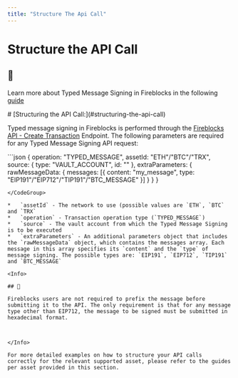 ```yaml
---
title: "Structure The Api Call"
---
```

  
  # Structure the API Call

<Info>

## 📘

Learn more about Typed Message Signing in Fireblocks in the following [guide](/docs/typed-message-signing-1)



</Info>
# [Structuring the API Call:](#structuring-the-api-call)

Typed message signing in Fireblocks is performed through the [Fireblocks API - Create Transaction](/reference/post_transactions) Endpoint. The following parameters are required for any Typed Message Signing API request:

<CodeGroup>
```json
{
  operation: "TYPED_MESSAGE",
    assetId: "ETH"/"BTC"/"TRX",
    source: {
      type: "VAULT_ACCOUNT",
      id: "<vaultAccountId>"
  },
    extraParameters: {
    rawMessageData: {
      messages: [{
        content: "my_message",
        type: "EIP191"/"EIP712"/"TIP191"/"BTC_MESSAGE"
      }]
    }
  }
}

```
</CodeGroup>

*   `assetId` - The network to use (possible values are `ETH`, `BTC` and `TRX`
*   `operation` - Transaction operation type (`TYPED_MESSAGE`)
*   `source` - The vault account from which the Typed Message Signing is to be executed
*   `extraParameters` - An additional parameters object that includes the `rawMessageData` object, which contains the messages array. Each message in this array specifies its `content` and the `type` of message signing. The possible types are: `EIP191`, `EIP712`, `TIP191` and `BTC_MESSAGE`

<Info>

## 📘

Fireblocks users are not required to prefix the message before submitting it to the API. The only requirement is that for any message type other than EIP712, the message to be signed must be submitted in hexadecimal format.



</Info>

For more detailed examples on how to structure your API calls correctly for the relevant supported asset, please refer to the guides per asset provided in this section.